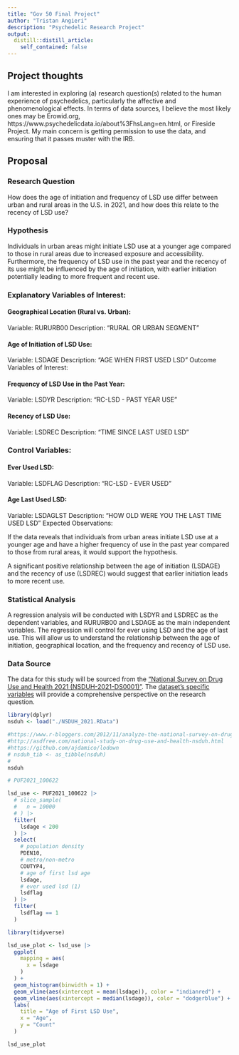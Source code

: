 ```yaml
---
title: "Gov 50 Final Project"
author: "Tristan Angieri"
description: "Psychedelic Research Project"
output:
  distill::distill_article:
    self_contained: false
---
```




## Project thoughts

I am interested in exploring (a) research question(s) related to the human experience of psychedelics, particularly the affective and phenomenological effects. In terms of data sources, I believe the most likely ones may be Erowid.org, https://www.psychedelicdata.io/about%3FhsLang=en.html, or Fireside Project. My main concern is getting permission to use the data, and ensuring that it passes muster with the IRB.

## Proposal

### Research Question
How does the age of initiation and frequency of LSD use differ between urban and rural areas in the U.S. in 2021, and how does this relate to the recency of LSD use?

### Hypothesis
Individuals in urban areas might initiate LSD use at a younger age compared to those in rural areas due to increased exposure and accessibility. Furthermore, the frequency of LSD use in the past year and the recency of its use might be influenced by the age of initiation, with earlier initiation potentially leading to more frequent and recent use.

### Explanatory Variables of Interest:

#### Geographical Location (Rural vs. Urban):
Variable: RURURB00
Description: "RURAL OR URBAN SEGMENT"

#### Age of Initiation of LSD Use:
Variable: LSDAGE
Description: "AGE WHEN FIRST USED LSD"
Outcome Variables of Interest:

#### Frequency of LSD Use in the Past Year:
Variable: LSDYR
Description: "RC-LSD - PAST YEAR USE"

#### Recency of LSD Use:
Variable: LSDREC
Description: "TIME SINCE LAST USED LSD"

### Control Variables:

#### Ever Used LSD:
Variable: LSDFLAG
Description: "RC-LSD - EVER USED"

#### Age Last Used LSD:
Variable: LSDAGLST
Description: "HOW OLD WERE YOU THE LAST TIME USED LSD"
Expected Observations:

If the data reveals that individuals from urban areas initiate LSD use at a younger age and have a higher frequency of use in the past year compared to those from rural areas, it would support the hypothesis.

A significant positive relationship between the age of initiation (LSDAGE) and the recency of use (LSDREC) would suggest that earlier initiation leads to more recent use.

### Statistical Analysis
A regression analysis will be conducted with LSDYR and LSDREC as the dependent variables, and RURURB00 and LSDAGE as the main independent variables. The regression will control for ever using LSD and the age of last use. This will allow us to understand the relationship between the age of initiation, geographical location, and the frequency and recency of LSD use.

### Data Source
The data for this study will be sourced from the ["National Survey on Drug Use and Health 2021 (NSDUH-2021-DS0001)"](https://www.datafiles.samhsa.gov/dataset/national-survey-drug-use-and-health-2021-nsduh-2021-ds0001). The [dataset's specific variables](https://www.datafiles.samhsa.gov/sites/default/files/NSDUH_files/RDAS/RDAS_Comparability.xlsx) will provide a comprehensive perspective on the research question.

```r
library(dplyr)
nsduh <- load("./NSDUH_2021.RData")

#https://www.r-bloggers.com/2012/11/analyze-the-national-survey-on-drug-use-and-health-nsduh-with-r/
#http://asdfree.com/national-study-on-drug-use-and-health-nsduh.html
#https://github.com/ajdamico/lodown
# nsduh_tib <- as_tibble(nsduh)
# 
nsduh
```

```r
# PUF2021_100622
```

```r
lsd_use <- PUF2021_100622 |>
  # slice_sample(
  #   n = 10000
  # ) |>
  filter(
    lsdage < 200
  ) |>
  select(
    # population density
    PDEN10,
    # metro/non-metro
    COUTYP4,
    # age of first lsd age
    lsdage,
    # ever used lsd (1)
    lsdflag
  ) |>
  filter(
    lsdflag == 1
  )
```

```r
library(tidyverse)
```

```r
lsd_use_plot <- lsd_use |>
  ggplot(
    mapping = aes(
      x = lsdage
    )
  ) +
  geom_histogram(binwidth = 1) +
  geom_vline(aes(xintercept = mean(lsdage)), color = "indianred") +
  geom_vline(aes(xintercept = median(lsdage)), color = "dodgerblue") +
  labs(
    title = "Age of First LSD Use",
    x = "Age",
    y = "Count"
  )

lsd_use_plot
```